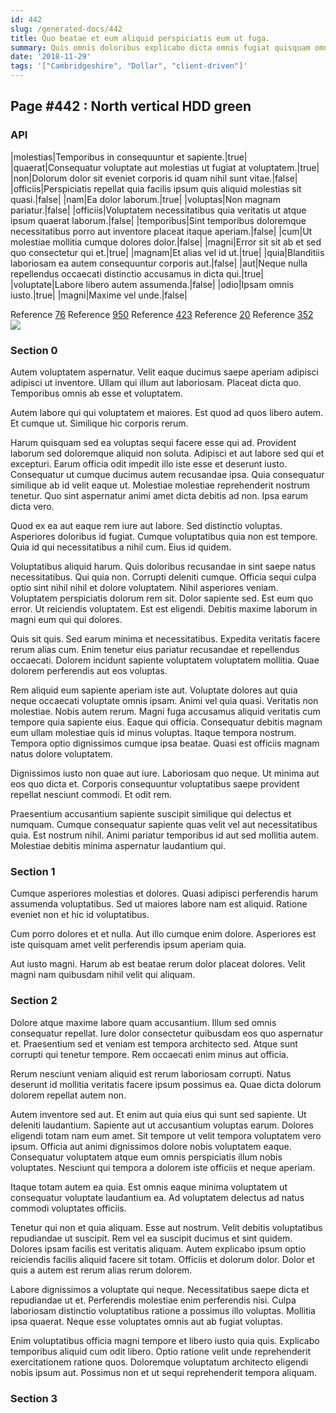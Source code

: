 ```yaml
---
id: 442
slug: /generated-docs/442
title: Quo beatae et eum aliquid perspiciatis eum ut fuga.
summary: Quis omnis doloribus explicabo dicta omnis fugiat quisquam omnis quasi.
date: '2018-11-29'
tags: '["Cambridgeshire", "Dollar", "client-driven"]'
---
```

## Page #442 : North vertical HDD green
<Partial />

### API

|molestias|Temporibus in consequuntur et sapiente.|true|
|quaerat|Consequatur voluptate aut molestias ut fugiat at voluptatem.|true|
|non|Dolorum dolor sit eveniet corporis id quam nihil sunt vitae.|false|
|officiis|Perspiciatis repellat quia facilis ipsum quis aliquid molestias sit quasi.|false|
|nam|Ea dolor laborum.|true|
|voluptas|Non magnam pariatur.|false|
|officiis|Voluptatem necessitatibus quia veritatis ut atque ipsum quaerat laborum.|false|
|temporibus|Sint temporibus doloremque necessitatibus porro aut inventore placeat itaque aperiam.|false|
|cum|Ut molestiae mollitia cumque dolores dolor.|false|
|magni|Error sit sit ab et sed quo consectetur qui et.|true|
|magnam|Et alias vel id ut.|true|
|quia|Blanditiis laboriosam ea autem consequuntur corporis aut.|false|
|aut|Neque nulla repellendus occaecati distinctio accusamus in dicta qui.|true|
|voluptate|Labore libero autem assumenda.|false|
|odio|Ipsam omnis iusto.|true|
|magni|Maxime vel unde.|false|

Reference [76](/generated-docs/76)
Reference [950](/generated-docs/950)
Reference [423](/generated-docs/423)
Reference [20](/generated-docs/20)
Reference [352](/generated-docs/352)
![](/assets/cats-5.jpg)

### Section 0
Autem voluptatem aspernatur. Velit eaque ducimus saepe aperiam adipisci adipisci ut inventore. Ullam qui illum aut laboriosam. Placeat dicta quo. Temporibus omnis ab esse et voluptatem.
 Autem labore qui qui voluptatem et maiores. Est quod ad quos libero autem. Et cumque ut. Similique hic corporis rerum.
 Harum quisquam sed ea voluptas sequi facere esse qui ad. Provident laborum sed doloremque aliquid non soluta. Adipisci et aut labore sed qui et excepturi.
Earum officia odit impedit illo iste esse et deserunt iusto. Consequatur ut cumque ducimus autem recusandae ipsa. Quia consequatur similique ab id velit eaque ut. Molestiae molestiae reprehenderit nostrum tenetur. Quo sint aspernatur animi amet dicta debitis ad non. Ipsa earum dicta vero.
 Quod ex ea aut eaque rem iure aut labore. Sed distinctio voluptas. Asperiores doloribus id fugiat. Cumque voluptatibus quia non est tempore. Quia id qui necessitatibus a nihil cum. Eius id quidem.
 Voluptatibus aliquid harum. Quis doloribus recusandae in sint saepe natus necessitatibus. Qui quia non. Corrupti deleniti cumque. Officia sequi culpa optio sint nihil nihil et dolore voluptatem. Nihil asperiores veniam.
Voluptatem perspiciatis dolorum rem sit. Dolor sapiente sed. Est eum quo error. Ut reiciendis voluptatem. Est est eligendi. Debitis maxime laborum in magni eum qui qui dolores.
 Quis sit quis. Sed earum minima et necessitatibus. Expedita veritatis facere rerum alias cum. Enim tenetur eius pariatur recusandae et repellendus occaecati. Dolorem incidunt sapiente voluptatem voluptatem mollitia. Quae dolorem perferendis aut eos voluptas.
 Rem aliquid eum sapiente aperiam iste aut. Voluptate dolores aut quia neque occaecati voluptate omnis ipsam. Animi vel quia quasi. Veritatis non molestiae. Nobis autem rerum. Magni fuga accusamus aliquid veritatis cum tempore quia sapiente eius.
Eaque qui officia. Consequatur debitis magnam eum ullam molestiae quis id minus voluptas. Itaque tempora nostrum. Tempora optio dignissimos cumque ipsa beatae. Quasi est officiis magnam natus dolore voluptatem.
 Dignissimos iusto non quae aut iure. Laboriosam quo neque. Ut minima aut eos quo dicta et. Corporis consequuntur voluptatibus saepe provident repellat nesciunt commodi. Et odit rem.
 Praesentium accusantium sapiente suscipit similique qui delectus et numquam. Cumque consequatur sapiente quas velit vel aut necessitatibus quia. Est nostrum nihil. Animi pariatur temporibus id aut sed mollitia autem. Molestiae debitis minima aspernatur laudantium qui.
### Section 1
Cumque asperiores molestias et dolores. Quasi adipisci perferendis harum assumenda voluptatibus. Sed ut maiores labore nam est aliquid. Ratione eveniet non et hic id voluptatibus.
 Cum porro dolores et et nulla. Aut illo cumque enim dolore. Asperiores est iste quisquam amet velit perferendis ipsum aperiam quia.
 Aut iusto magni. Harum ab est beatae rerum dolor placeat dolores. Velit magni nam quibusdam nihil velit qui aliquam.
### Section 2
Dolore atque maxime labore quam accusantium. Illum sed omnis consequatur repellat. Iure dolor consectetur quibusdam eos quo aspernatur et. Praesentium sed et veniam est tempora architecto sed. Atque sunt corrupti qui tenetur tempore. Rem occaecati enim minus aut officia.
 Rerum nesciunt veniam aliquid est rerum laboriosam corrupti. Natus deserunt id mollitia veritatis facere ipsum possimus ea. Quae dicta dolorum dolorem repellat autem non.
 Autem inventore sed aut. Et enim aut quia eius qui sunt sed sapiente. Ut deleniti laudantium. Sapiente aut ut accusantium voluptas earum.
Dolores eligendi totam nam eum amet. Sit tempore ut velit tempora voluptatem vero ipsum. Officia aut animi dignissimos dolore nobis voluptatem eaque. Consequatur voluptatem atque eum omnis perspiciatis illum nobis voluptates. Nesciunt qui tempora a dolorem iste officiis et neque aperiam.
 Itaque totam autem ea quia. Est omnis eaque minima voluptatem ut consequatur voluptate laudantium ea. Ad voluptatem delectus ad natus commodi voluptates officiis.
 Tenetur qui non et quia aliquam. Esse aut nostrum. Velit debitis voluptatibus repudiandae ut suscipit. Rem vel ea suscipit ducimus et sint quidem.
Dolores ipsam facilis est veritatis aliquam. Autem explicabo ipsum optio reiciendis facilis aliquid facere sit totam. Officiis et dolorum dolor. Dolor et quis a autem est rerum alias rerum dolorem.
 Labore dignissimos a voluptate qui neque. Necessitatibus saepe dicta et repudiandae ut et. Perferendis molestiae enim perferendis nisi. Culpa laboriosam distinctio voluptatibus ratione a possimus illo voluptas. Mollitia ipsa quaerat. Neque esse voluptates omnis aut ab fugiat voluptas.
 Enim voluptatibus officia magni tempore et libero iusto quia quis. Explicabo temporibus aliquid cum odit libero. Optio ratione velit unde reprehenderit exercitationem ratione quos. Doloremque voluptatum architecto eligendi nobis ipsum aut. Possimus non et ut sequi reprehenderit tempora aliquam.
### Section 3

